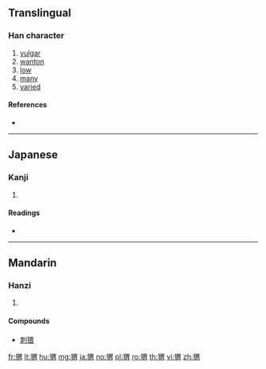 {{character info/new}}
{{also|蝟}}
==Translingual==

===Han character===
{{Han char|rn=94|rad=犬|as=09|sn=12|four=|canj=KHWB}}

# [[vulgar]]
# [[wanton]]
# [[low]]
# [[many]]
# [[varied]]

====References====
* {{Han ref|kx=0715.010|dkj=20536|dj=1127.020|hdz=21358.020|uh=732C|ud=29484}}

----

==Japanese==

===Kanji===
{{ja-kanji|grade=|rs=犬09}}

# {{defn|lang=ja|sort=犬09}}

====Readings====
* {{ja-readings|on=[[い]] (i)|kun=[[はりねずみ]] (harinezumi)|nanori=}}

----

==Mandarin==

===Hanzi===
{{cmn-hanzi|tra=蝟|pin=[[hè]] ([[he4]]), [[wèi]] ([[wei4]]), [[xié]] ([[xie2]])|wg=ho<sup>4</sup>, wei<sup>4</sup>, hsieh<sup>2</sup>}}

# {{defn|lang=cmn|sort=犬09}}

====Compounds====
* [[刺猥]]

[[fr:猬]]
[[lt:猬]]
[[hu:猬]]
[[mg:猬]]
[[ja:猬]]
[[no:猬]]
[[pl:猬]]
[[ro:猬]]
[[th:猬]]
[[vi:猬]]
[[zh:猬]]